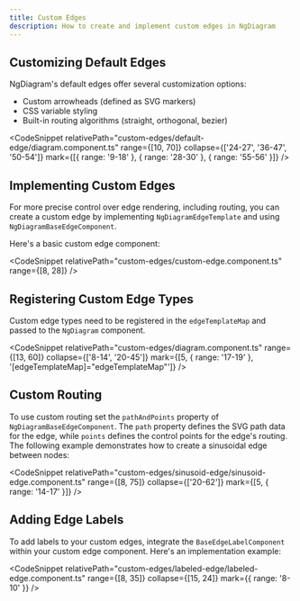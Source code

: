 ```yaml
---
title: Custom Edges
description: How to create and implement custom edges in NgDiagram
---
```



## Customizing Default Edges

NgDiagram's default edges offer several customization options:

- Custom arrowheads (defined as SVG markers)
- CSS variable styling
- Built-in routing algorithms (straight, orthogonal, bezier)


<DefaultEdge />

<CodeSnippet
  relativePath="custom-edges/default-edge/diagram.component.ts"
  range={[10, 70]}
  collapse={['24-27', '36-47', '50-54']}
  mark={[{ range: '9-18' }, { range: '28-30' }, { range: '55-56' }]}
/>

## Implementing Custom Edges

For more precise control over edge rendering, including routing, you can create a custom edge by implementing `NgDiagramEdgeTemplate` and using `NgDiagramBaseEdgeComponent`.

Here's a basic custom edge component:

<CodeSnippet relativePath="custom-edges/custom-edge.component.ts" range={[8, 28]} />

## Registering Custom Edge Types

Custom edge types need to be registered in the `edgeTemplateMap` and passed to the `NgDiagram` component.

<CodeSnippet
  relativePath="custom-edges/diagram.component.ts"
  range={[13, 60]}
  collapse={['8-14', '20-45']}
  mark={[5, { range: '17-19' }, '[edgeTemplateMap]="edgeTemplateMap"']}
/>

## Custom Routing

To use custom routing set the `pathAndPoints` property of `NgDiagramBaseEdgeComponent`. The `path` property defines the SVG path data for the edge, while `points` defines the control points for the edge's routing. The following example demonstrates how to create a sinusoidal edge between nodes:


<SinusoidEdge />

<CodeSnippet
  relativePath="custom-edges/sinusoid-edge/sinusoid-edge.component.ts"
  range={[8, 75]}
  collapse={['20-62']}
  mark={[5, { range: '14-17' }]}
/>

## Adding Edge Labels

To add labels to your custom edges, integrate the `BaseEdgeLabelComponent` within your custom edge component. Here's an implementation example:


<LabeledEdge />

<CodeSnippet
  relativePath="custom-edges/labeled-edge/labeled-edge.component.ts"
  range={[8, 35]}
  collapse={[15, 24]}
  mark={{ range: '8-10' }}
/>
